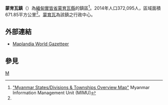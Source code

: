 {{Infobox settlement
|native_name = {{lang|my|မုံရွာမြို့နယ်}}
|official_name = 蒙育瓦鎮
|settlement_type = [[蒙育瓦縣|蒙育瓦縣]]鎮區
|image_skyline = Monywa-aung-setkya-paya-d04.jpg
|image_map = Monywa Township.svg
|map_caption = 蒙育瓦鎮在實皆省的位置
|subdivision_type = 國家
|subdivision_name = {{flag|Burma}}
|subdivision_type1 = [[缅甸行政区划|省]]
|subdivision_name1 = [[實皆省|實皆省]]
|subdivision_type2 = [[縣_(緬甸)|縣]]
|subdivision_name2 = [[蒙育瓦縣|蒙育瓦縣]]
|subdivision_type3 = 行政中心
|subdivision_name3 = [[蒙育瓦|蒙育瓦]]
|unit_pref = 
|area_total_km2 = 671.85
|population_as_of = 2014
|population_footnotes =<ref name="citypopulation">[http://www.citypopulation.de/php/myanmar-admin.php MYANMAR: Administrative Division]. Citypopulation. 2015-11-16</ref>
|population = 372,095
|population_density_km2 = 553.84
|latNS = N
|latd = 22
|latm = 06
|lats = 00
|longEW = E
|longd = 95
|longm = 08
|longs = 00
|coordinates_display = inline,title
|coordinates_region = MM
|elevation_ft = 
|elevation_m = 
|timezone = [[Myanmar_Standard_Time|MST]]
|utc_offset = +6:30
|website =
}}

'''蒙育瓦鎮'''（{{lang-my|မုံရွာမြို့နယ်}}）為[[緬甸|緬甸]][[實皆省|實皆省]][[蒙育瓦縣|蒙育瓦縣]]的鎮區<ref name="MIMU001">[http://www.burmalibrary.org/docs6/MIMU001_A3_SD%20&%20Township%20Overview.pdf "Myanmar States/Divisions & Townships Overview Map"] Myanmar Information Management Unit (MIMU)</ref>。2014年人口372,095人，區域面積671.85平方公里<ref name=citypopulation/>。[[蒙育瓦|蒙育瓦]]為該鎮之行政中心。

==外部連結==
*[http://www.maplandia.com/burma/sagaing/ayadaw/ Maplandia World Gazetteer]

==參見==
{{Reflist}}

{{Sagaing Region|state=collapsed}}

[[Category:實皆省鎮區|M]]

{{Myanmar-stub}}